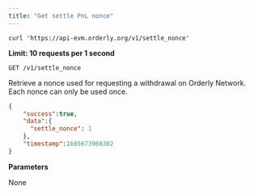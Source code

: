 ```yaml
---
title: "Get settle PnL nonce"
---
```


<RequestExample>

```shell cURL
curl 'https://api-evm.orderly.org/v1/settle_nonce'
```
</RequestExample>

**Limit: 10 requests per 1 second**

`GET /v1/settle_nonce`

Retrieve a nonce used for requesting a withdrawal on Orderly Network. Each nonce can only be used once.

<ResponseExample>

```json Response
{
    "success":true,
    "data":{
      "settle_nonce": 1
    },
    "timestamp":1685673968302
}
```
</ResponseExample>

**Parameters**

None
